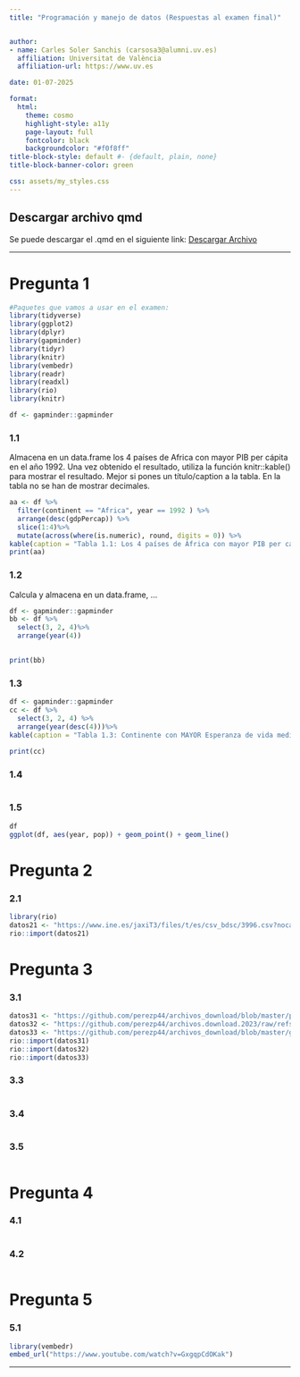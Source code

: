 ```yaml
---
title: "Programación y manejo de datos (Respuestas al examen final)"


author: 
- name: Carles Soler Sanchis (carsosa3@alumni.uv.es)
  affiliation: Universitat de València
  affiliation-url: https://www.uv.es

date: 01-07-2025

format:
  html:
    theme: cosmo  
    highlight-style: a11y  
    page-layout: full  
    fontcolor: black
    backgroundcolor: "#f0f8ff"
title-block-style: default #- {default, plain, none}
title-block-banner-color: green

css: assets/my_styles.css         
---
```


## Descargar archivo qmd

Se puede descargar el .qmd en el siguiente link: <a href="index.qmd" download>Descargar Archivo</a>

------------------------------------------------------------------------

# Pregunta 1

```r
#Paquetes que vamos a usar en el examen:
library(tidyverse)
library(ggplot2)
library(dplyr)
library(gapminder)
library(tidyr)
library(knitr)
library(vembedr)
library(readr)
library(readxl)
library(rio)
library(knitr)

df <- gapminder::gapminder
```

### 1.1

Almacena en un data.frame los 4 países de Africa con mayor PIB per cápita en el año 1992. Una vez obtenido el resultado, utiliza la función knitr::kable() para mostrar el resultado. Mejor si pones un título/caption a la tabla. En la tabla no se han de mostrar decimales.

```r
aa <- df %>% 
  filter(continent == "Africa", year == 1992 ) %>%
  arrange(desc(gdpPercap)) %>%
  slice(1:4)%>%
  mutate(across(where(is.numeric), round, digits = 0)) %>%
kable(caption = "Tabla 1.1: Los 4 países de África con mayor PIB per cápita en 1992")
print(aa)
```

### 1.2

Calcula y almacena en un data.frame, …

```r
df <- gapminder::gapminder
bb <- df %>% 
  select(3, 2, 4)%>%
  arrange(year(4))
  

print(bb)
```

### 1.3

```r
df <- gapminder::gapminder
cc <- df %>% 
  select(3, 2, 4) %>%
  arrange(year(desc(4)))%>%
kable(caption = "Tabla 1.3: Continente con MAYOR Esperanza de vida medía")
  
print(cc)
```

### 1.4

```r

```

### 1.5

```r
df
ggplot(df, aes(year, pop)) + geom_point() + geom_line()
```



# Pregunta 2

### 2.1

```r
library(rio)
datos21 <- "https://www.ine.es/jaxiT3/files/t/es/csv_bdsc/3996.csv?nocab=1"
rio::import(datos21)
```



# Pregunta 3

### 3.1

```r
datos31 <- "https://github.com/perezp44/archivos_download/blob/master/pob_municipal_2020.rds?raw=true"
datos32 <- "https://github.com/perezp44/archivos.download.2023/raw/refs/heads/main/df_bebes_2019.rds"
datos33 <- "https://github.com/perezp44/archivos_download/blob/master/geometrias_municipios_CV.rds?raw=true"
rio::import(datos31)
rio::import(datos32)
rio::import(datos33)
```



### 3.3

```r

```

### 3.4

```r

```

### 3.5

```r

```

# Pregunta 4

### 4.1

```r

```

### 4.2

```r

```

# Pregunta 5

### 5.1

```r
library(vembedr)
embed_url("https://www.youtube.com/watch?v=GxgqpCdOKak")
```

------------------------------------------------------------------------
